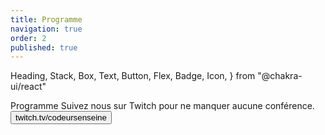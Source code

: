 ```yaml
---
title: Programme
navigation: true
order: 2
published: true
---
```


  Heading,
  Stack,
  Box,
  Text,
  Button,
  Flex,
  Badge,
  Icon,
} from "@chakra-ui/react"

<Stack>
  <Heading as="h1" mb={8}>
    Programme
  </Heading>

  <Programme />

  <Stack mt={5}>
    <Card href="https://twitch.tv/codeursenseine" as="a" my={8} isLink variant="primary">
      <Stack align="center">
        <Text>
          Suivez nous sur Twitch pour ne manquer aucune conférence.
        </Text>
        <Button
          color="brand.600"
        >
          twitch.tv/codeursenseine
        </Button>
      </Stack>
    </Card>
  </Stack>
</Stack>

<SponsorsList />